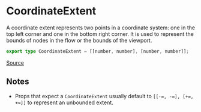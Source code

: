 # CoordinateExtent

A coordinate extent represents two points in a coordinate system: one in the top
left corner and one in the bottom right corner. It is used to represent the
bounds of nodes in the flow or the bounds of the viewport.

```ts
export type CoordinateExtent = [[number, number], [number, number]];
```

[Source](https://github.com/wbkd/react-flow/blob/40115eea1b90e2c0c8dd280a02652ab107f21d59/packages/core/src/types/utils.ts#L29)

## Notes

- Props that expect a `CoordinateExtent` usually default to `[[-∞, -∞], [+∞, +∞]]`
  to represent an unbounded extent.
